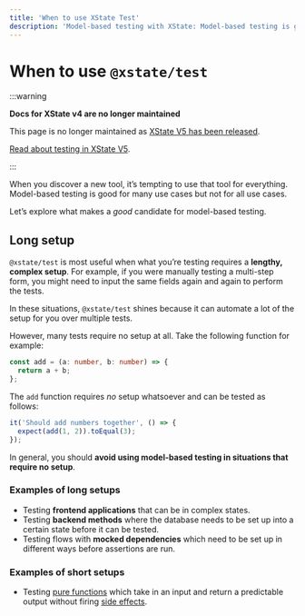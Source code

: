 ```yaml
---
title: 'When to use XState Test'
description: 'Model-based testing with XState: Model-based testing is good for many use cases but not for all use cases. What makes a good candidate for model-based testing?'
---
```


# When to use `@xstate/test`

:::warning

**Docs for XState v4 are no longer maintained** 

This page is no longer maintained as [XState V5 has been released](/blog/2023-12-01-xstate-v5).

[Read about testing in XState V5](/docs/testing).

:::

When you discover a new tool, it’s tempting to use that tool for everything. Model-based testing is good for many use cases but not for all use cases.

Let’s explore what makes a _good_ candidate for model-based testing.

## Long setup

`@xstate/test` is most useful when what you’re testing requires a **lengthy, complex setup**. For example, if you were manually testing a multi-step form, you might need to input the same fields again and again to perform the tests.

In these situations, `@xstate/test` shines because it can automate a lot of the setup for you over multiple tests.

However, many tests require no setup at all. Take the following function for example:

```ts
const add = (a: number, b: number) => {
  return a + b;
};
```

The `add` function requires _no_ setup whatsoever and can be tested as follows:

```js
it('Should add numbers together', () => {
  expect(add(1, 2)).toEqual(3);
});
```

In general, you should **avoid using model-based testing in situations that require no setup**.

### Examples of long setups

- Testing **frontend applications** that can be in complex states.
- Testing **backend methods** where the database needs to be set up into a certain state before it can be tested.
- Testing flows with **mocked dependencies** which need to be set up in different ways before assertions are run.

### Examples of short setups

- Testing [pure functions](https://en.wikipedia.org/wiki/Pure_function) which take in an input and return a predictable output without firing [side effects](<https://en.wikipedia.org/wiki/Side_effect_(computer_science)>).
